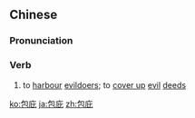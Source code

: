 ==Chinese==
{{zh-forms}}

===Pronunciation===
{{zh-pron
|m=bāobì,bāopì,2nb=common variant
|c=baau1 bei3
|cat=v
}}

===Verb===
{{zh-verb}}

# to [[harbour]] [[evildoer]]s; to [[cover up]] [[evil]] [[deed]]s

[[ko:包庇]]
[[ja:包庇]]
[[zh:包庇]]
